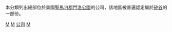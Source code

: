 本分類列出總部位於美國[[聖馬刁郡_(加利福尼亞州)|聖馬刁郡]][[门洛帕克_(加利福尼亚州)|門洛公園]]的公司，該地區被普遍認定屬於[[矽谷|矽谷]]的一部份。

[[Category:矽谷公司|M]]
[[Category:聖馬刁郡公司|M]]
[[Category:門洛公園|公司]]
[[Category:加利福尼亞州各城市公司|M]]